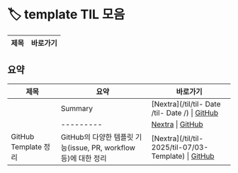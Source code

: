 # 🏷️ template TIL 모음

| 제목 | 바로가기 |
|------|----------|

## 요약

| 제목 | 요약 | 바로가기 |
|------|------|----------|
|  |  Summary  | [Nextra](/til/til- Date /til- Date /) \| [GitHub]() |
|  | --------- | [Nextra](/til/til-/til-/) \| [GitHub]() |
| GitHub Template 정리 |  GitHub의 다양한 템플릿 기능(issue, PR, workflow 등)에 대한 정리  | [Nextra](/til/til- 2025/til-07/03-Template) \| [GitHub](https://github.com/MinHyeok-lee1/TIL/blob/main/2025/07/03-Template.md) |
